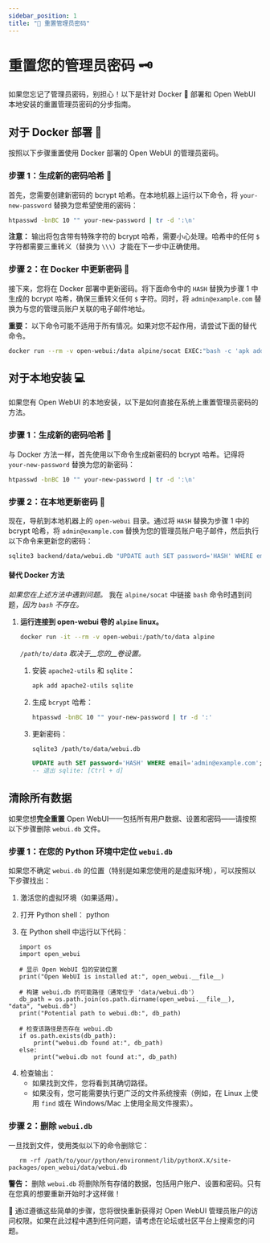 ```yaml
---
sidebar_position: 1
title: "🔑 重置管理员密码"
---
```


# 重置您的管理员密码 🗝️

如果您忘记了管理员密码，别担心！以下是针对 Docker 🐳 部署和 Open WebUI 本地安装的重置管理员密码的分步指南。

## 对于 Docker 部署 🐳

按照以下步骤重置使用 Docker 部署的 Open WebUI 的管理员密码。

### 步骤 1：生成新的密码哈希 🔐

首先，您需要创建新密码的 bcrypt 哈希。在本地机器上运行以下命令，将 `your-new-password` 替换为您希望使用的密码：

```bash
htpasswd -bnBC 10 "" your-new-password | tr -d ':\n'
```

**注意：** 输出将包含带有特殊字符的 bcrypt 哈希，需要小心处理。哈希中的任何 `$` 字符都需要三重转义（替换为 `\\\`）才能在下一步中正确使用。

### 步骤 2：在 Docker 中更新密码 🔄

接下来，您将在 Docker 部署中更新密码。将下面命令中的 `HASH` 替换为步骤 1 中生成的 bcrypt 哈希，确保三重转义任何 `$` 字符。同时，将 `admin@example.com` 替换为与您的管理员账户关联的电子邮件地址。

**重要：** 以下命令可能不适用于所有情况。如果对您不起作用，请尝试下面的替代命令。

```bash
docker run --rm -v open-webui:/data alpine/socat EXEC:"bash -c 'apk add sqlite && echo UPDATE auth SET password='\''HASH'\'' WHERE email='\''admin@example.com'\''; | sqlite3 /data/webui.db'", STDIO
```

## 对于本地安装 💻

如果您有 Open WebUI 的本地安装，以下是如何直接在系统上重置管理员密码的方法。

### 步骤 1：生成新的密码哈希 🔐

与 Docker 方法一样，首先使用以下命令生成新密码的 bcrypt 哈希。记得将 `your-new-password` 替换为您的新密码：

```bash
htpasswd -bnBC 10 "" your-new-password | tr -d ':\n'
```

### 步骤 2：在本地更新密码 🔄

现在，导航到本地机器上的 `open-webui` 目录。通过将 `HASH` 替换为步骤 1 中的 bcrypt 哈希，将 `admin@example.com` 替换为您的管理员账户电子邮件，然后执行以下命令来更新您的密码：

```bash
sqlite3 backend/data/webui.db "UPDATE auth SET password='HASH' WHERE email='admin@example.com';"
```


#### 替代 Docker 方法

_如果您在上述方法中遇到问题。_ 我在 `alpine/socat` 中链接 `bash` 命令时遇到问题，_因为 `bash` 不存在。_

1. **运行连接到 open-webui 卷的 `alpine` linux。**

    ```bash
    docker run -it --rm -v open-webui:/path/to/data alpine
    ```
    _`/path/to/data` 取决于__您的__卷设置。_

    1. 安装 `apache2-utils` 和 `sqlite`：

        ```sh
        apk add apache2-utils sqlite
        ```
    1. 生成 `bcrypt` 哈希：

        ```sh
        htpasswd -bnBC 10 "" your-new-password | tr -d ':'
        ```

    1. 更新密码：

        ```sh
        sqlite3 /path/to/data/webui.db
        ```

        ```sql
        UPDATE auth SET password='HASH' WHERE email='admin@example.com';
        -- 退出 sqlite: [Ctrl + d]
        ```
## 清除所有数据

如果您想**完全重置** Open WebUI——包括所有用户数据、设置和密码——请按照以下步骤删除 `webui.db` 文件。

### 步骤 1：在您的 Python 环境中定位 `webui.db`

如果您不确定 `webui.db` 的位置（特别是如果您使用的是虚拟环境），可以按照以下步骤找出：

1. 激活您的虚拟环境（如果适用）。
2. 打开 Python shell：
   python

3. 在 Python shell 中运行以下代码：
```
   import os
   import open_webui

   # 显示 Open WebUI 包的安装位置
   print("Open WebUI is installed at:", open_webui.__file__)

   # 构建 webui.db 的可能路径（通常位于 'data/webui.db'）
   db_path = os.path.join(os.path.dirname(open_webui.__file__), "data", "webui.db")
   print("Potential path to webui.db:", db_path)

   # 检查该路径是否存在 webui.db
   if os.path.exists(db_path):
       print("webui.db found at:", db_path)
   else:
       print("webui.db not found at:", db_path)
```
4. 检查输出：
   - 如果找到文件，您将看到其确切路径。
   - 如果没有，您可能需要执行更广泛的文件系统搜索（例如，在 Linux 上使用 `find` 或在 Windows/Mac 上使用全局文件搜索）。

### 步骤 2：删除 `webui.db`

一旦找到文件，使用类似以下的命令删除它：

```
   rm -rf /path/to/your/python/environment/lib/pythonX.X/site-packages/open_webui/data/webui.db
```

**警告：** 删除 `webui.db` 将删除所有存储的数据，包括用户账户、设置和密码。只有在您真的想要重新开始时才这样做！

        


📖 通过遵循这些简单的步骤，您将很快重新获得对 Open WebUI 管理员账户的访问权限。如果在此过程中遇到任何问题，请考虑在论坛或社区平台上搜索您的问题。